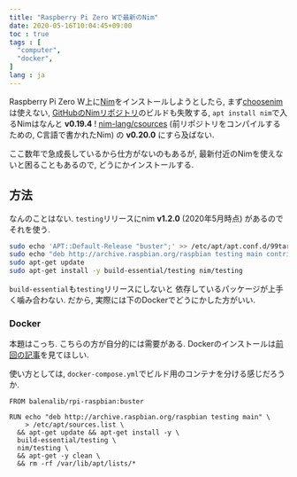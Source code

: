 ```yaml
---
title: "Raspberry Pi Zero Wで最新のNim"
date: 2020-05-16T10:04:45+09:00
toc : true
tags : [
  "computer",
  "docker",
]
lang : ja
---
```


Raspberry Pi Zero W上に[Nim](https://nim-lang.org/)をインストールしようとしたら,
まず[choosenim](https://github.com/dom96/choosenim)は使えない,
[GitHubのNimリポジトリ](https://github.com/nim-lang/Nim)のビルドも失敗する,
`apt install nim`で入るNimはなんと **v0.19.4** !
[nim-lang/csources](https://github.com/nim-lang/csources)
(前リポジトリをコンパイルするための,
C言語で書かれたNim) の **v0.20.0** にすら及ばない.

ここ数年で急成長しているから仕方がないのもあるが,
最新付近のNimを使えないと困ることもあるので,
どうにかインストールする.

## 方法

なんのことはない.
`testing`リリースにnim **v1.2.0** (2020年5月時点) があるので
それを使う.

```bash
sudo echo 'APT::Default-Release "buster";' >> /etc/apt/apt.conf.d/99target
sudo echo "deb http://archive.raspbian.org/raspbian testing main contrib non-free rpi firmware" >> /etc/apt/sources.list
sudo apt-get update
sudo apt-get install -y build-essential/testing nim/testing
```

`build-essential`も`testing`リリースにしないと
依存しているパッケージが上手く噛み合わない.
だから,
実際には下のDockerでどうにかした方がいい.

### Docker

本題はこっち.
こちらの方が自分的には需要がある.
Dockerのインストールは[前回の記事](https://blog.xiupos.net/blog/computer/pi-docker/#docker%E3%81%AE%E3%82%A4%E3%83%B3%E3%82%B9%E3%83%88%E3%83%BC%E3%83%AB)を見てほしい.

使い方としては,
`docker-compose.yml`でビルド用のコンテナを分ける感じだろうか.

```docker
FROM balenalib/rpi-raspbian:buster

RUN echo "deb http://archive.raspbian.org/raspbian testing main" \
    > /etc/apt/sources.list \
  && apt-get update && apt-get install -y \
  build-essential/testing \
  nim/testing \
  && apt-get -y clean \
  && rm -rf /var/lib/apt/lists/*
```
